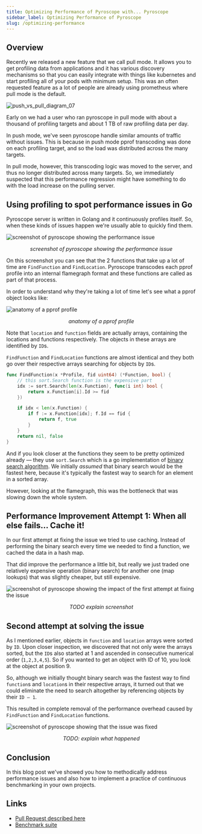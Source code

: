```yaml
---
title: Optimizing Performance of Pyroscope with... Pyroscope
sidebar_label: Optimizing Performance of Pyroscope
slug: /optimizing-performance
---
```


## Overview

Recently we released a new feature that we call pull mode. It allows you to get profiling data from applications and it has various discovery mechanisms so that you can easily integrate with things like kubernetes and start profiling all of your pods with minimum setup. This was an often requested feature as a lot of people are already using prometheus where pull mode is the default.

![push_vs_pull_diagram_07](https://user-images.githubusercontent.com/23323466/149289440-564c6e34-03cb-496d-bddc-faa96d075ced.gif)

Early on we had a user who ran pyroscope in pull mode with about a thousand of profiling targets and about 1 TB of raw profiling data per day.

In push mode, we've seen pyroscope handle similar amounts of traffic without issues. This is because in push mode pprof transcoding was done on each profiling target, and so the load was distributed across the many targets.

In pull mode, however, this transcoding logic was moved to the server, and thus no longer distributed across many targets. So, we immediately suspected that this performance regression might have something to do with the load increase on the pulling server.

## Using profiling to spot performance issues in Go

Pyroscope server is written in Golang and it continuously profiles itself. So, when these kinds of issues happen we're usually able to quickly find them.

<div style={{ width: "100%", margin: "auto" }}>

![screenshot of pyroscope showing the performance issue](https://user-images.githubusercontent.com/662636/146624710-0307eb84-772f-4b08-911a-26bd0d8ae7e6.png)

</div>
<center style={{margin:"-15px 20px 20px"}}><i>screenshot of pyroscope showing the performance issue</i></center>

On this screenshot you can see that the 2 functions that take up a lot of time are `FindFunction` and `FindLocation`. Pyroscope transcodes each pprof profile into an internal flamegraph format and these functions are called as part of that process.

In order to understand why they're taking a lot of time let's see what a pprof object looks like:

<div style={{ width: "100%", margin: "auto", background: "rgba(255,255,255,0.33)", borderRadius: "10px" }}>


![anatomy of a pprof profile](https://user-images.githubusercontent.com/23323466/147887879-84058c51-5be4-4ccc-8c37-6784ddfc577d.png)

</div>
<center style={{margin:"-15px 20px 20px"}}><i>anatomy of a pprof profile</i></center>

Note that `location` and `function` fields are actually arrays, containing the locations and functions respectively. The objects in these arrays are identified by `ID`s.

`FindFunction` and `FindLocation` functions are almost identical and they both go over their respective arrays searching for objects by `ID`s.

```go
func FindFunction(x *Profile, fid uint64) (*Function, bool) {
	// this sort.Search function is the expensive part
	idx := sort.Search(len(x.Function), func(i int) bool {
		return x.Function[i].Id >= fid
	})

	if idx < len(x.Function) {
		if f := x.Function[idx]; f.Id == fid {
			return f, true
		}
	}
	return nil, false
}
```

And if you look closer at the functions they seem to be pretty optimized already — they use `sort.Search` which is a go implementation of [binary search algorithm](https://en.wikipedia.org/wiki/Binary_search_algorithm). We initially *assumed* that binary search would be the fastest here, because it's typically the fastest way to search for an element in a sorted array.

However, looking at the flamegraph, this was the bottleneck that was slowing down the whole system.

## Performance Improvement Attempt 1: When all else fails... Cache it!

In our first attempt at fixing the issue we tried to use caching. Instead of performing the binary search every time we needed to find a function, we cached the data in a hash map.

That did improve the performance a little bit, but really we just traded one relatively expensive operation (binary search) for another one (map lookups) that was slightly cheaper, but still expensive.

<div style={{ width: "100%", margin: "auto" }}>

![screenshot of pyroscope showing the impact of the first attempt at fixing the issue](https://user-images.githubusercontent.com/662636/146624710-0307eb84-772f-4b08-911a-26bd0d8ae7e6.png)

</div>

<center style={{margin:"-15px 20px 20px"}}><i>TODO explain screenshot</i></center>

## Second attempt at solving the issue

As I mentioned earlier, objects in `function` and `location` arrays were sorted by `ID`. Upon closer inspection, we discovered that not only were the arrays sorted, but the `ID`s also started at 1 and ascended in consecutive numerical order (`1,2,3,4,5`). So if you wanted to get an object with ID of 10, you look at the object at position 9.

<!-- (TODO: ask Anton about pprof spec) -->

So, although we initially thought binary search was the fastest way to find `function`s and `location`s in their respective arrays, it turned out that we could eliminate the need to search altogether by referencing objects by their `ID – 1`.

This resulted in complete removal of the performance overhead caused by `FindFunction` and `FindLocation` functions.

<div style={{ width: "100%", margin: "auto" }}>

![screenshot of pyroscope showing that the issue was fixed](https://user-images.githubusercontent.com/80059/147078837-e711026d-0309-40fb-a32b-c24a52d31a55.png)

</div>

<center style={{margin:"-15px 20px 20px"}}><i>TODO: explain what happened</i></center>

## Conclusion

In this blog post we've showed you how to methodically address performance issues and also how to implement a practice of continuous benchmarking in your own projects.

## Links

* [Pull Request described here](https://github.com/pyroscope-io/pyroscope/pull/628)
* [Benchmark suite](https://github.com/pyroscope-io/pyroscope/tree/main/benchmark)
